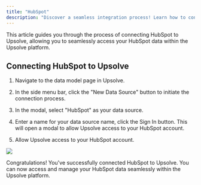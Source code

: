 ```yaml
---
title: "HubSpot"
description: "Discover a seamless integration process! Learn how to connect HubSpot to Upsolve effortlessly for streamlined transactions."
---
```


This article guides you through the process of connecting HubSpot to Upsolve, allowing you to seamlessly access your HubSpot data within the Upsolve platform.

## Connecting HubSpot to Upsolve

1. Navigate to the data model page in Upsolve.

2. In the side menu bar, click the "New Data Source" button to initiate the connection process.

3. In the modal, select "HubSpot" as your data source.

4. Enter a name for your data source name, click the Sign In button. This will open a modal to allow Upsolve access to your HubSpot account.

5. Allow Upsolve access to your HubSpot account.

<img src="https://cdn.peaka.com/integrations/hubspot-1.png" />

Congratulations! You've successfully connected HubSpot to Upsolve. You can now access and manage your HubSpot data seamlessly within the Upsolve platform.
